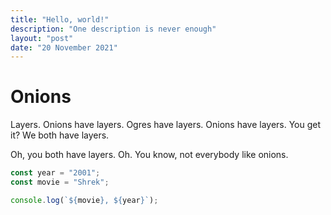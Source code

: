 ```yaml
---
title: "Hello, world!"
description: "One description is never enough"
layout: "post"
date: "20 November 2021"
---
```


# Onions

Layers. Onions have layers. Ogres have layers. Onions have layers. You get it? We both have layers.

Oh, you both have layers. Oh. You know, not everybody like onions.

```js
const year = "2001";
const movie = "Shrek";

console.log(`${movie}, ${year}`);
```

